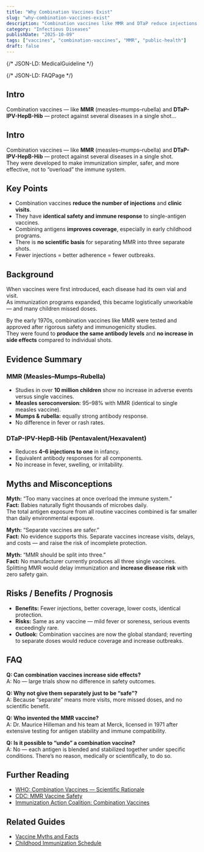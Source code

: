 ```yaml
---
title: "Why Combination Vaccines Exist"
slug: "why-combination-vaccines-exist"
description: "Combination vaccines like MMR and DTaP reduce injections, improve coverage, and maintain identical safety and immune response compared to single shots."
category: "Infectious Diseases"
publishDate: "2025-10-09"
tags: ["vaccines", "combination-vaccines", "MMR", "public-health"]
draft: false
---
```


{/* JSON-LD: MedicalGuideline */}
<script type="application/ld+json">
{
  "@context": "https://schema.org",
  "@type": "MedicalGuideline",
  "name": "Why Combination Vaccines Exist",
  "datePublished": "2025-10-09",
  "guidelineSubject": { "@type": "MedicalEntity", "name": "Combination vaccines (MMR, DTaP, IPV, Hib)" },
  "description": "Explains the rationale, safety, and immunologic equivalence of combination vaccines such as MMR and DTaP compared with separate shots.",
  "url": "https://patientguide.io/guides/why-combination-vaccines-exist",
  "recognizingAuthority": [
    { "@type": "Organization", "name": "World Health Organization" },
    { "@type": "Organization", "name": "Centers for Disease Control and Prevention" },
    { "@type": "Organization", "name": "American Academy of Pediatrics" }
  ],
  "inLanguage": "en"
}
</script>

{/* JSON-LD: FAQPage */}
<script type="application/ld+json">
{
  "@context": "https://schema.org",
  "@type": "FAQPage",
  "mainEntity": [
    {
      "@type": "Question",
      "name": "Are combination vaccines as safe as separate shots?",
      "acceptedAnswer": {
        "@type": "Answer",
        "text": "Yes. Large trials show identical safety and immune responses compared with giving the same antigens separately."
      }
    },
    {
      "@type": "Question",
      "name": "Why not offer separate shots as a precaution?",
      "acceptedAnswer": {
        "@type": "Answer",
        "text": "Separating increases visits, costs, and missed doses with no scientific benefit, which lowers coverage and raises outbreak risk."
      }
    },
    {
      "@type": "Question",
      "name": "Does combining vaccines overload the immune system?",
      "acceptedAnswer": {
        "@type": "Answer",
        "text": "No. Infant immune systems handle thousands of antigens daily; the total antigen load from vaccines is far lower than routine exposures."
      }
    },
    {
      "@type": "Question",
      "name": "Is there a medical reason to split MMR into three shots?",
      "acceptedAnswer": {
        "@type": "Answer",
        "text": "No. There is no safety or efficacy advantage; splitting adds pain and missed-dose risk without improving outcomes."
      }
    }
  ]
}
</script>

## Intro
Combination vaccines — like **MMR** (measles–mumps–rubella) and **DTaP-IPV-HepB-Hib** — protect against several diseases in a single shot…
<!-- (keep the rest of your content from your current version) -->


## Intro
Combination vaccines — like **MMR** (measles–mumps–rubella) and **DTaP-IPV-HepB-Hib** — protect against several diseases in a single shot.  
They were developed to make immunization simpler, safer, and more effective, not to “overload” the immune system.

## Key Points
- Combination vaccines **reduce the number of injections** and **clinic visits**.  
- They have **identical safety and immune response** to single-antigen vaccines.  
- Combining antigens **improves coverage**, especially in early childhood programs.  
- There is **no scientific basis** for separating MMR into three separate shots.  
- Fewer injections = better adherence = fewer outbreaks.

## Background
When vaccines were first introduced, each disease had its own vial and visit.  
As immunization programs expanded, this became logistically unworkable — and many children missed doses.  

By the early 1970s, combination vaccines like MMR were tested and approved after rigorous safety and immunogenicity studies.  
They were found to **produce the same antibody levels** and **no increase in side effects** compared to individual shots.

## Evidence Summary

### MMR (Measles–Mumps–Rubella)
- Studies in over **10 million children** show no increase in adverse events versus single vaccines.  
- **Measles seroconversion:** 95–98% with MMR (identical to single measles vaccine).  
- **Mumps & rubella:** equally strong antibody response.  
- No difference in fever or rash rates.

### DTaP-IPV-HepB-Hib (Pentavalent/Hexavalent)
- Reduces **4–6 injections to one** in infancy.  
- Equivalent antibody responses for all components.  
- No increase in fever, swelling, or irritability.

## Myths and Misconceptions

**Myth:** “Too many vaccines at once overload the immune system.”  
**Fact:** Babies naturally fight thousands of microbes daily.  
The total antigen exposure from all routine vaccines combined is far smaller than daily environmental exposure.

**Myth:** “Separate vaccines are safer.”  
**Fact:** No evidence supports this. Separate vaccines increase visits, delays, and costs — and raise the risk of incomplete protection.

**Myth:** “MMR should be split into three.”  
**Fact:** No manufacturer currently produces all three single vaccines.  
Splitting MMR would delay immunization and **increase disease risk** with zero safety gain.

## Risks / Benefits / Prognosis
- **Benefits:** Fewer injections, better coverage, lower costs, identical protection.  
- **Risks:** Same as any vaccine — mild fever or soreness, serious events exceedingly rare.  
- **Outlook:** Combination vaccines are now the global standard; reverting to separate doses would reduce coverage and increase outbreaks.

## FAQ
**Q: Can combination vaccines increase side effects?**  
A: No — large trials show no difference in safety outcomes.

**Q: Why not give them separately just to be “safe”?**  
A: Because “separate” means more visits, more missed doses, and no scientific benefit.

**Q: Who invented the MMR vaccine?**  
A: Dr. Maurice Hilleman and his team at Merck, licensed in 1971 after extensive testing for antigen stability and immune compatibility.

**Q: Is it possible to “undo” a combination vaccine?**  
A: No — each antigen is blended and stabilized together under specific conditions. There’s no reason, medically or scientifically, to do so.

## Further Reading
- [WHO: Combination Vaccines — Scientific Rationale](https://www.who.int/publications/i/item/who-ivb-05-18)
- [CDC: MMR Vaccine Safety](https://www.cdc.gov/vaccinesafety/vaccines/mmr.html)
- [Immunization Action Coalition: Combination Vaccines](https://www.immunize.org/askexperts/combination-vaccines.asp)

## Related Guides
- [Vaccine Myths and Facts](/guides/vaccine-myths-and-facts)
- [Childhood Immunization Schedule](/guides/childhood-immunization-schedule)
